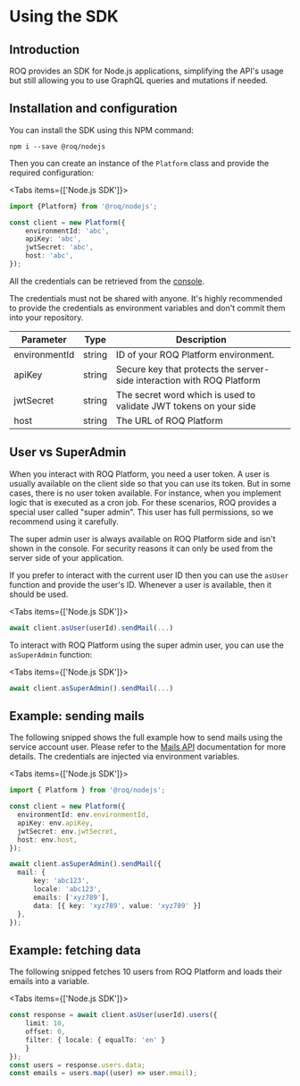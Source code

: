 
# Using the SDK

## Introduction

ROQ provides an SDK for Node.js applications, simplifying the API's usage but still allowing you to use GraphQL
queries and mutations if needed.

## Installation and configuration

You can install the SDK using this NPM command:

```shell
npm i --save @roq/nodejs
```

Then you can create an instance of the `Platform` class and provide the required configuration:

<Tabs items={['Node.js SDK']}><Tab>

```typescript
import {Platform} from '@roq/nodejs';

const client = new Platform({
    environmentId: 'abc',
    apiKey: 'abc',
    jwtSecret: 'abc',
    host: 'abc',
});
```

</Tab></Tabs>

All the credentials can be retrieved from the [console](https://console.roq.tech/). 

<Callout type="warning" emoji="⚠️">
The credentials must not be shared with anyone. It's highly recommended to provide the credentials as environment 
variables and don't commit them into your repository. 
</Callout>


| Parameter     | Type   | Description                                                            |
|---------------|--------|------------------------------------------------------------------------|
| environmentId | string | ID of your ROQ Platform environment.                                   |
| apiKey        | string | Secure key that protects the server-side interaction with ROQ Platform |
| jwtSecret     | string | The secret word which is used to validate JWT tokens on your side      |
| host          | string | The URL of ROQ Platform                                                |

## User vs SuperAdmin

When you interact with ROQ Platform, you need a user token. A user is usually available on the client side so that
you  can use its token. But in some cases, there is no user token available. For instance, when you implement logic
that  is executed as a cron job. For these scenarios, ROQ provides a special user called "super admin". This
user has full permissions, so we recommend using it carefully.

The super admin user is always available on ROQ Platform side and isn't shown in the console. For 
security reasons it can only be used from the server side of your application.

If you prefer to interact with the current user ID then you can use the `asUser` function and provide the user's ID. 
Whenever a user is available, then it should be used.

<Tabs items={['Node.js SDK']}><Tab>
```typescript
await client.asUser(userId).sendMail(...)
```
</Tab></Tabs>

To interact with ROQ Platform using the super admin user, you can use the `asSuperAdmin` function:

<Tabs items={['Node.js SDK']}><Tab>
```typescript
await client.asSuperAdmin().sendMail(...)
```
</Tab></Tabs>

## Example: sending mails

The following snipped shows the full example how to send mails using the service account user. Please refer to the 
[Mails API](/api-doc/mails-api) documentation for more details. The credentials are injected via environment variables.

<Tabs items={['Node.js SDK']}><Tab>
```typescript
import { Platform } from '@roq/nodejs';

const client = new Platform({
  environmentId: env.environmentId,
  apiKey: env.apiKey,
  jwtSecret: env.jwtSecret,
  host: env.host,
});

await client.asSuperAdmin().sendMail({
  mail: { 
      key: 'abc123', 
      locale: 'abc123', 
      emails: ['xyz789'], 
      data: [{ key: 'xyz789', value: 'xyz789' }]
  },
});
```
</Tab></Tabs>

## Example: fetching data

The following snipped fetches 10 users from ROQ Platform and loads their emails into a variable.

<Tabs items={['Node.js SDK']}><Tab>
```typescript
const response = await client.asUser(userId).users({ 
    limit: 10, 
    offset: 0, 
    filter: { locale: { equalTo: 'en' } 
    } 
});
const users = response.users.data;
const emails = users.map((user) => user.email);
```
</Tab></Tabs>